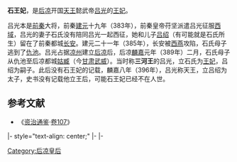 '''石王妃'''，是[[后凉|后凉]]开国[[天王|天王]]懿武帝[[吕光|吕光]]的[[王妃|王妃]]。

吕光本是[[前秦|前秦]]大将，前秦[[建元_(前秦)|建元]]十九年（383年），前秦皇帝苻坚派遣吕光征服[[西域|西域]]，吕光的妻子石氏没有陪同吕光一起西征，她和儿子[[吕绍|吕绍]]（有可能就是石氏所生）留在了前秦都城[[长安|长安]]。建元二十一年（385年），长安被[[西燕|西燕]]攻陷，石氏母子逃到了[[仇池|仇池]]。吕光占据[[凉州|凉州]]建立[[后凉|后凉]]后，后凉[[麟嘉_(吕光)|麟嘉]]元年（389年）二月，石氏母子从仇池至后凉都城[[姑臧|姑臧]]（今[[甘肃省|甘肃]][[武威市|武威]]）。当时称'''三河王'''的吕光，立石氏为[[王妃|王妃]]，吕绍为嗣子。此后没有石王妃的记载，麟嘉八年（396年），吕光称天王，立吕绍为太子，史书没有记载他立王后，可能石王妃已经不在人世。

==参考文献==
*《[[资治通鉴|资治通鉴]]·[[s:資治通鑑/卷107|卷107]]》

{{start box}}
|- style="text-align: center;"
{{s-bef|rows=3|before=[[前秦|前秦]][[杨皇后_(前秦)|杨皇后]]}}
{{s-ttl|rows=3|title=[[:category:后凉皇后|后凉皇后]]|years=389年—400年}}
{{s-aft|after=[[張美人_(後涼)|張皇后]]}}
|-
{{s-aft|after=[[南凉|南凉]][[折掘王后|折掘王后]]}}
|-
{{s-aft|after=[[北凉|北凉]][[孟王后|孟王后]]}}
{{end box}}

{{十六國涼國及夏國皇后}}

[[Category:后凉皇后|Category:后凉皇后]]